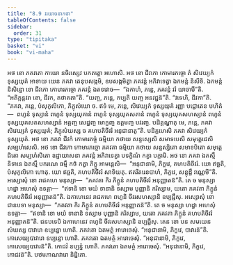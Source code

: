 ```yaml
---
title: "8.9 វរយាចនាកថា"
tableOfContents: false
sidebar:
  order: 31
type: "tipitaka"
basket: "vi"
book: "vi-maha"
---
```



<DynamicBreadcrumb />

<Division number="337" book="vi-maha">

<Paragraph number="1587" book="vi-maha">
អថ ខោ ភគវតោ កាយោ នចិរស្សេវ បកតត្តោ អហោសិ. អថ ខោ ជីវកោ កោមារភច្ចោ តំ សិវេយ្យកំ ទុស្សយុគំ អាទាយ យេន ភគវា តេនុបសង្កមិ, ឧបសង្កមិត្វា ភគវន្តំ អភិវាទេត្វា ឯកមន្តំ និសីទិ. ឯកមន្តំ និសិន្នោ ខោ ជីវកោ កោមារភច្ចោ ភគវន្តំ ឯតទវោច—  “ឯកាហំ, ភន្តេ, ភគវន្តំ វរំ យាចាមី”តិ. “អតិក្កន្តវរា ខោ, ជីវក, តថាគតា”តិ. “យញ្ច, ភន្តេ, កប្បតិ យញ្ច អនវជ្ជន៑”តិ. “វទេហិ, ជីវកា”តិ. “ភគវា, ភន្តេ, បំសុកូលិកោ, ភិក្ខុសំឃោ ច. ឥទំ មេ, ភន្តេ, សិវេយ្យកំ ទុស្សយុគំ រញ្ញា បជ្ជោតេន បហិតំ—  ពហូនំ ទុស្សានំ ពហូនំ ទុស្សយុគានំ ពហូនំ ទុស្សយុគសតានំ ពហូនំ ទុស្សយុគសហស្សានំ ពហូនំ ទុស្សយុគសតសហស្សានំ អគ្គញ្ច សេដ្ឋញ្ច មោក្ខញ្ច ឧត្តមញ្ច បវរញ្ច. បដិគ្គណ្ហាតុ មេ, ភន្តេ, ភគវា សិវេយ្យកំ ទុស្សយុគំ; ភិក្ខុសំឃស្ស ច គហបតិចីវរំ អនុជានាតូ”តិ. បដិគ្គហេសិ ភគវា សិវេយ្យកំ ទុស្សយុគំ. អថ ខោ ភគវា ជីវកំ កោមារភច្ចំ ធម្មិយា កថាយ សន្ទស្សេសិ សមាទបេសិ សមុត្តេជេសិ សម្បហំសេសិ. អថ ខោ ជីវកោ កោមារភច្ចោ ភគវតា ធម្មិយា កថាយ សន្ទស្សិតោ សមាទបិតោ សមុត្តេជិតោ សម្បហំសិតោ ឧដ្ឋាយាសនា ភគវន្តំ អភិវាទេត្វា បទក្ខិណំ កត្វា បក្កាមិ. អថ ខោ ភគវា ឯតស្មឹ និទានេ ឯតស្មឹ បករណេ ធម្មឹ កថំ កត្វា ភិក្ខូ អាមន្តេសិ—  “អនុជានាមិ, ភិក្ខវេ, គហបតិចីវរំ. យោ ឥច្ឆតិ, បំសុកូលិកោ ហោតុ. យោ ឥច្ឆតិ, គហបតិចីវរំ សាទិយតុ. ឥតរីតរេនបាហំ, ភិក្ខវេ, សន្តុដ្ឋឹ វណ្ណេមី”តិ.
</Paragraph>

<Paragraph number="1588" book="vi-maha">
អស្សោសុំ ខោ រាជគហេ មនុស្សា—  “ភគវតា កិរ ភិក្ខូនំ គហបតិចីវរំ អនុញ្ញាតន៑”តិ. តេ ច មនុស្សា ហដ្ឋា អហេសុំ ឧទគ្គា—  “ឥទានិ ខោ មយំ ទានានិ ទស្សាម បុញ្ញានិ ករិស្សាម, យតោ ភគវតា ភិក្ខូនំ គហបតិចីវរំ អនុញ្ញាតន៑”តិ. ឯកាហេនេវ រាជគហេ ពហូនិ ចីវរសហស្សានិ ឧប្បជ្ជឹសុ.
</Paragraph>

<Paragraph number="1589" book="vi-maha">
អស្សោសុំ ខោ ជានបទា មនុស្សា—  “ភគវតា កិរ ភិក្ខូនំ គហបតិចីវរំ អនុញ្ញាតន៑”តិ. តេ ច មនុស្សា ហដ្ឋា អហេសុំ ឧទគ្គា—  “ឥទានិ ខោ មយំ ទានានិ ទស្សាម បុញ្ញានិ ករិស្សាម, យតោ ភគវតា ភិក្ខូនំ គហបតិចីវរំ អនុញ្ញាតន៑”តិ. ជនបទេបិ ឯកាហេនេវ ពហូនិ ចីវរសហស្សានិ ឧប្បជ្ជឹសុ.
</Paragraph>

<Paragraph number="1590" book="vi-maha">
តេន ខោ បន សមយេន សំឃស្ស បាវារោ ឧប្បន្នោ ហោតិ. ភគវតោ ឯតមត្ថំ អារោចេសុំ. “អនុជានាមិ, ភិក្ខវេ, បាវារន៑”តិ.
</Paragraph>

<Paragraph number="1591" book="vi-maha">
កោសេយ្យបាវារោ ឧប្បន្នោ ហោតិ. ភគវតោ ឯតមត្ថំ អារោចេសុំ. “អនុជានាមិ, ភិក្ខវេ, កោសេយ្យបាវារន៑”តិ.
</Paragraph>

<Paragraph number="1592" book="vi-maha">
កោជវំ ឧប្បន្នំ ហោតិ. ភគវតោ ឯតមត្ថំ អារោចេសុំ. “អនុជានាមិ, ភិក្ខវេ, កោជវន៑”តិ.

</Paragraph>
</Division>

<Paragraph number="1593" type="center" book="vi-maha">
បឋមភាណវារោ និដ្ឋិតោ.
</Paragraph>